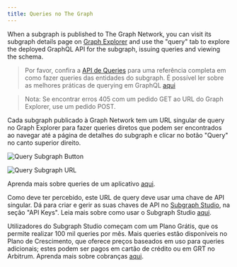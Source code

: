 ```yaml
---
title: Queries no The Graph
---
```


When a subgraph is published to The Graph Network, you can visit its subgraph details page on [Graph Explorer](https://thegraph.com/explorer) and use the "query" tab to explore the deployed GraphQL API for the subgraph, issuing queries and viewing the schema.

> Por favor, confira a [API de Queries](/subgraphs/querying/graphql-api/) para uma referência completa em como fazer queries das entidades do subgraph. É possível ler sobre as melhores práticas de querying em GraphQL [aqui](/subgraphs/querying/best-practices/)

> Nota: Se encontrar erros 405 com um pedido GET ao URL do Graph Explorer, use um pedido POST.

Cada subgraph publicado à Graph Network tem um URL singular de query no Graph Explorer para fazer queries diretos que podem ser encontrados ao navegar até a página de detalhes do subgraph e clicar no botão "Query" no canto superior direito.

![Query Subgraph Button](/img/query-button-screenshot.png)

![Query Subgraph URL](/img/query-url-screenshot.png)

Aprenda mais sobre queries de um aplicativo [aqui](/subgraphs/querying/from-an-application/).

Como deve ter percebido, este URL de query deve usar uma chave de API singular. Dá para criar e gerir as suas chaves de API no [Subgraph Studio](https://thegraph.com/studio), na seção "API Keys". Leia mais sobre como usar o Subgraph Studio [aqui](/deploying/subgraph-studio/).

Utilizadores do Subgraph Studio começam com um Plano Grátis, que os permite realizar 100 mil queries por mês. Mais queries estão disponíveis no Plano de Crescimento, que oferece preços baseados em uso para queries adicionais; estes podem ser pagos em cartão de crédito ou em GRT no Arbitrum. Aprenda mais sobre cobranças [aqui](/subgraphs/billing/).

